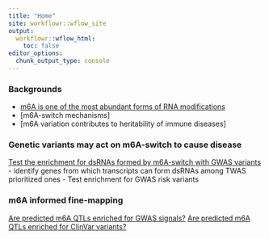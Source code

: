 ```yaml
---
title: "Home"
site: workflowr::wflow_site
output:
  workflowr::wflow_html:
    toc: false
editor_options:
  chunk_output_type: console
---
```


### Backgrounds 
* [m6A is one of the most abundant forms of RNA modifications](m6A_characteristics.html)
* [m6A-switch mechanisms]
* [m6A variation contributes to heritability of immune diseases]

### Genetic variants may act on m6A-switch to cause disease
[Test the enrichment for dsRNAs formed by m6A-switch with GWAS variants ](m6A_switch_to_disease_h2g.html)
  - identify genes from which transcripts can form dsRNAs among TWAS prioritized ones
  - Test enrichment for GWAS risk variants
  
### m6A informed fine-mapping
[Are predicted m6A QTLs enriched for GWAS signals?](predicted_m6A_QTLs_enrichment_GWAS.html)
[Are predicted m6A QTLs enriched for ClinVar variants?](predicted_m6A_QTLs_enrichment_ClinVars.html)
